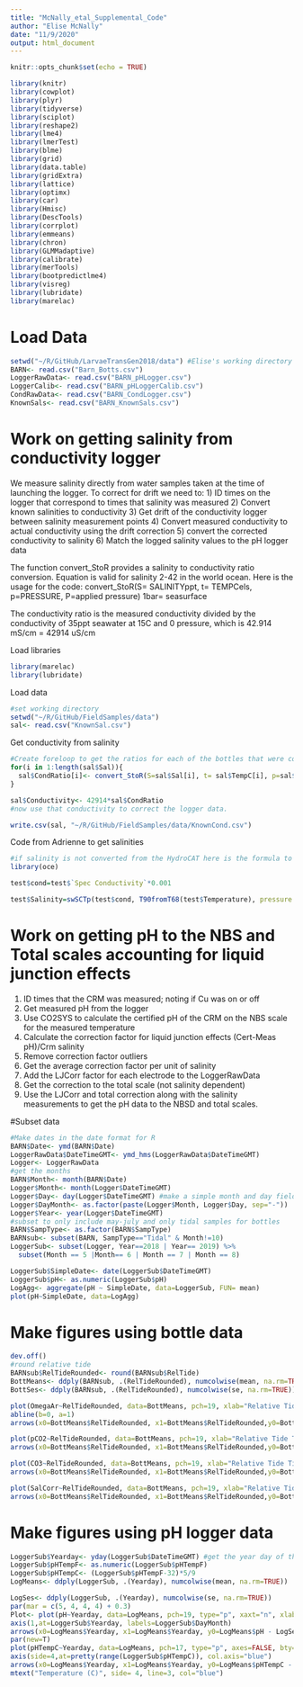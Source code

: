 ```yaml
---
title: "McNally_etal_Supplemental_Code"
author: "Elise McNally"
date: "11/9/2020"
output: html_document
---
```


```r
knitr::opts_chunk$set(echo = TRUE)
```


```r
library(knitr)
library(cowplot)
library(plyr)
library(tidyverse)
library(sciplot)
library(reshape2)
library(lme4)
library(lmerTest)
library(blme)
library(grid)
library(data.table)
library(gridExtra)
library(lattice)
library(optimx)
library(car)
library(Hmisc)
library(DescTools)
library(corrplot)
library(emmeans)
library(chron)
library(GLMMadaptive)
library(calibrate)
library(merTools)
library(bootpredictlme4)
library(visreg)
library(lubridate)
library(marelac)
```

# Load Data
```r
setwd("~/R/GitHub/LarvaeTransGen2018/data") #Elise's working directory
BARN<- read.csv("Barn_Botts.csv")
LoggerRawData<- read.csv("BARN_pHLogger.csv")
LoggerCalib<- read.csv("BARN_pHLoggerCalib.csv")
CondRawData<- read.csv("BARN_CondLogger.csv")
KnownSals<- read.csv("BARN_KnownSals.csv")

```

# Work on getting salinity from conductivity logger
We measure salinity directly from water samples taken at the time of launching the logger. To correct for drift we need to: 
1) ID times on the logger that correspond to times that salinity was measured
2) Convert known salinities to conductivity
3) Get drift of the conductivity logger between salinity measurement points
4) Convert measured conductivity to actual conductivity using the drift correction
5) convert the corrected conductivity to salinity
6) Match the logged salinity values to the pH logger data

The function convert_StoR provides a salinity to conductivity ratio conversion. Equation is valid for salinity 2-42 in the world ocean. Here is the usage for the code: 
convert_StoR(S= SALINITYppt, t= TEMPCels, p=PRESSURE, P=applied pressure)
1bar= seasurface

The conductivity ratio is the measured conductivity divided by the conductivity of 35ppt seawater at 15C and 0 pressure, which is 42.914 mS/cm = 42914 uS/cm

Load libraries
```r
library(marelac)
library(lubridate)
```

Load data
```r
#set working directory
setwd("~/R/GitHub/FieldSamples/data")
sal<- read.csv("KnownSal.csv")
```

Get conductivity from salinity
```r
#Create foreloop to get the ratios for each of the bottles that were collected
for(i in 1:length(sal$Sal)){
  sal$CondRatio[i]<- convert_StoR(S=sal$Sal[i], t= sal$TempC[i], p=sal$Pressure[i])
}

sal$Conductivity<- 42914*sal$CondRatio
#now use that conductivity to correct the logger data. 

write.csv(sal, "~/R/GitHub/FieldSamples/data/KnownCond.csv")

```


Code from Adrienne to get salinities
```r
#if salinity is not converted from the HydroCAT here is the formula to do it
library(oce)

test$cond=test$`Spec Conductivity`*0.001

test$Salinity=swSCTp(test$cond, T90fromT68(test$Temperature), pressure = (test$Pressure), conductivityUnit = "mS/cm", eos = "unesco")
```




# Work on getting pH to the NBS and Total scales accounting for liquid junction effects

1) ID times that the CRM was measured; noting if Cu was on or off
2) Get measured pH from the logger
3) Use CO2SYS to calculate the certified pH of the CRM on the NBS scale for the measured temperature
4) Calculate the correction factor for liquid junction effects (Cert-Meas pH)/Crm salinity
5) Remove correction factor outliers
6) Get the average correction factor per unit of salinity
7) Add the LJCorr factor for each electrode to the LoggerRawData 
8) Get the correction to the total scale (not salinity dependent)
9) Use the LJCorr and total correction along with the salinity measurements to get the pH data to the NBSD and total scales. 



#Subset data
```r
#Make dates in the date format for R
BARN$Date<- ymd(BARN$Date)
LoggerRawData$DateTimeGMT<- ymd_hms(LoggerRawData$DateTimeGMT)
Logger<- LoggerRawData
#get the months
BARN$Month<- month(BARN$Date)
Logger$Month<- month(Logger$DateTimeGMT)
Logger$Day<- day(Logger$DateTimeGMT) #make a simple month and day field
Logger$DayMonth<- as.factor(paste(Logger$Month, Logger$Day, sep="-"))
Logger$Year<- year(Logger$DateTimeGMT)
#subset to only include may-july and only tidal samples for bottles
BARN$SampType<- as.factor(BARN$SampType)
BARNsub<- subset(BARN, SampType=="Tidal" & Month!=10)
LoggerSub<- subset(Logger, Year==2018 | Year== 2019) %>% 
  subset(Month == 5 |Month== 6 | Month == 7 | Month == 8)

LoggerSub$SimpleDate<- date(LoggerSub$DateTimeGMT)
LoggerSub$pH<- as.numeric(LoggerSub$pH)
LogAgg<- aggregate(pH ~ SimpleDate, data=LoggerSub, FUN= mean)
plot(pH~SimpleDate, data=LogAgg)

```

# Make figures using bottle data
```r
dev.off()
#round relative tide
BARNsub$RelTideRounded<- round(BARNsub$RelTide)
BottMeans<- ddply(BARNsub, .(RelTideRounded), numcolwise(mean, na.rm=TRUE))
BottSes<- ddply(BARNsub, .(RelTideRounded), numcolwise(se, na.rm=TRUE))

plot(OmegaAr~RelTideRounded, data=BottMeans, pch=19, xlab="Relative Tide Time", ylab= expression(paste( Omega[Aragonite])), ylim=c(0, 2.0))
abline(b=0, a=1)
arrows(x0=BottMeans$RelTideRounded, x1=BottMeans$RelTideRounded,y0=BottMeans$OmegaAr-BottSes$OmegaAr, y1=BottMeans$OmegaAr+BottSes$OmegaAr, angle=90, code=3, length=0.05, col="black")

plot(pCO2~RelTideRounded, data=BottMeans, pch=19, xlab="Relative Tide Time", ylab= expression(paste(pCO[2], " (ppm)")), ylim=c(0, 3000))
arrows(x0=BottMeans$RelTideRounded, x1=BottMeans$RelTideRounded,y0=BottMeans$pCO2-BottSes$pCO2, y1=BottMeans$pCO2+BottSes$pCO2, angle=90, code=3, length=0.05, col="black")

plot(CO3~RelTideRounded, data=BottMeans, pch=19, xlab="Relative Tide Time", ylab= expression(paste("[", CO[3], "] (", mu, "m)")), ylim=c(0, 125))
arrows(x0=BottMeans$RelTideRounded, x1=BottMeans$RelTideRounded,y0=BottMeans$CO3-BottSes$CO3, y1=BottMeans$CO3+BottSes$CO3, angle=90, code=3, length=0.05, col="black")

plot(SalCorr~RelTideRounded, data=BottMeans, pch=19, xlab="Relative Tide Time", ylab="Salinity (ppt)", ylim= c(20,32))
arrows(x0=BottMeans$RelTideRounded, x1=BottMeans$RelTideRounded,y0=BottMeans$SalCorr-BottSes$SalCorr, y1=BottMeans$SalCorr+BottSes$SalCorr, angle=90, code=3, length=0.05, col="black")

```

# Make figures using pH logger data
```r

LoggerSub$Yearday<- yday(LoggerSub$DateTimeGMT) #get the year day of the data
LoggerSub$pHTempF<- as.numeric(LoggerSub$pHTempF)
LoggerSub$pHTempC<- (LoggerSub$pHTempF-32)*5/9
LogMeans<- ddply(LoggerSub, .(Yearday), numcolwise(mean, na.rm=TRUE))

LogSes<- ddply(LoggerSub, .(Yearday), numcolwise(se, na.rm=TRUE))
par(mar = c(5, 4, 4, 4) + 0.3)
Plot<- plot(pH~Yearday, data=LogMeans, pch=19, type="p", xaxt="n", xlab="", ylim=c(7.4, 8.05), ylab= "pH (NBS)")
axis(1,at=LoggerSub$Yearday, labels=LoggerSub$DayMonth)
arrows(x0=LogMeans$Yearday, x1=LogMeans$Yearday, y0=LogMeans$pH - LogSes$pH, y1=LogMeans$pH + LogSes$pH, code=3, angle=90, length= 0.1)
par(new=T)
plot(pHTempC~Yearday, data=LogMeans, pch=17, type="p", axes=FALSE, bty="n", xlab="Date", ylab= "", col="blue", ylim=c(19, 27))
axis(side=4,at=pretty(range(LoggerSub$pHTempC)), col.axis="blue")
arrows(x0=LogMeans$Yearday, x1=LogMeans$Yearday, y0=LogMeans$pHTempC - LogSes$pHTempC, y1=LogMeans$pHTempC + LogSes$pHTempC, code=3, angle=90, length= 0.1, col="blue")
mtext("Temperature (C)", side= 4, line=3, col="blue")

```


